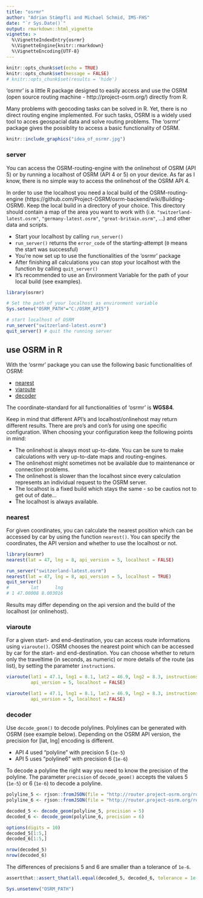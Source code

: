 ---
title: "osrmr"
author: "Adrian Stämpfli and Michael Schmid, IMS-FHS"
date: "`r Sys.Date()`"
output: rmarkdown::html_vignette
vignette: >
  %\VignetteIndexEntry{osrmr}
  %\VignetteEngine{knitr::rmarkdown}
  %\VignetteEncoding{UTF-8}
---

```{r setup, include=FALSE, message=FALSE, results='hide'}
knitr::opts_chunk$set(echo = TRUE)
knitr::opts_chunk$set(message = FALSE)
# knitr::opts_chunk$set(results = 'hide')
```

<!-- Code for adding footnotes: footnotes^[This is a footnote.] -->

'osrmr' is a little R package designed to easily access and use the OSRM (open source routing machine - 
http://project-osrm.org/) directly from R.  
  
Many problems with geocoding tasks can be solved in R. Yet, there is no direct routing engine 
implemented. For such tasks, OSRM is a widely used tool to acces geospacial data and solve 
routing problems. The 'osrmr' package gives the possiblity to access a basic functionality of OSRM. 

```{r, echo = F, out.width = "690px"}
knitr::include_graphics("idea_of_osrmr.jpg")
```

### server

You can access the OSRM-routing-engine with the onlinehost of OSRM (API 5) or by running
a localhost of OSRM (API 4 or 5) on your device. As far as I know, there is no simple way 
to access the onlinehost of the OSRM API 4.
  
In order to use the localhost you need a local build of the OSRM-routing-engine (https://github.com/Project-OSRM/osrm-backend/wiki/Building-OSRM). Keep the local build in 
a directory of your choice. This directory should contain a map of the area you want to 
work with (i.e. `"switzerland-latest.osrm"`, `"germany-latest.osrm"`, `"great-britain.osrm"`,
...) and other data and scripts. 

 * Start your localhost by calling `run_server()`
 * `run_server()` returns the `error_code` of the starting-attempt (`0` means the start was successful)
 * You're now set up to use the functionalities of the 'osrmr' package
 * After finishing all calculations you can stop your localhost with the function by calling `quit_server()`
 * It's recommended to use an Environment Variable for the path of your local build (see examples).

```{r, eval=FALSE}
library(osrmr)

# Set the path of your localhost as environment variable
Sys.setenv("OSRM_PATH"="C:/OSRM_API5")

# start localhost of OSRM
run_server("switzerland-latest.osrm")
quit_server() # quit the running server

```


## use OSRM in R

With the 'osrmr' package you can use the following basic functionalities of OSRM: 

 * [nearest](#nearest)
 * [viaroute](#viaroute)
 * [decoder](#decoder)

The coordinate-standard for all functionalities of 'osrmr' is **WGS84**.  
  
Keep in mind that different API's and localhost/onlinehost may return different results. There 
are pro's and con's for using one specific configuration. When choosing your configuration 
keep the following points in mind: 

 * The onlinehost is always most up-to-date. You can be sure to make calculations with very 
   up-to-date maps and routing-engines. 
 * The onlinehost might sometimes not be available due to maintenance or connection problems. 
 * The onlinehost is slower than the localhost since every calculation represents an individual 
   request to the OSRM server.
 * The localhost is a fixed build which stays the same - so be cautios not to get out of date...
 * The localhost is always available.

### nearest {#nearest}

For given coordinates, you can calculate the nearest position which can be accessed by car by
using the function `nearest()`. You can specify the coordinates, the API version and whether
to use the localhost or not. 

```{r, eval = FALSE}
library(osrmr)
nearest(lat = 47, lng = 8, api_version = 5, localhost = FALSE)
```

```{r, eval = FALSE}
run_server("switzerland-latest.osrm")
nearest(lat = 47, lng = 8, api_version = 5, localhost = TRUE)
quit_server()
#        lat      lng
# 1 47.00008 8.003016

```


Results may differ depending on the api version and the build of the localhost (or onlinehost). 


### viaroute {#viaroute}

For a given start- and end-destination, you can access route informations using `viaroute()`.
OSRM chooses the nearest point which can be accessed by car for the start- and end-destination.
You can choose whether to return only the traveltime (in seconds, as numeric) or 
more details of the route (as list), by setting the parameter `instructions`. 

```{r, eval = FALSE}
viaroute(lat1 = 47.1, lng1 = 8.1, lat2 = 46.9, lng2 = 8.3, instructions = FALSE,
         api_version = 5, localhost = FALSE)

viaroute(lat1 = 47.1, lng1 = 8.1, lat2 = 46.9, lng2 = 8.3, instructions = TRUE,
         api_version = 5, localhost = FALSE)
```


### decoder {#decoder}

Use `decode_geom()` to decode polylines. Polylines can be generated with OSRM (see example 
below). Depending on the OSRM API version, the precision for [lat, lng] encoding is different. 

 * API 4 used "polyline" with precision 5 (`1e-5`)
 * API 5 uses "polyline6" with precision 6 (`1e-6`)

To decode a polyline the right way you need to know the precision of the polyline. The parameter
`precision` of `decode_geom()` accepts the values 5 (`1e-5`) or 6 (`1e-6`) to decode a polyline. 
```{r, eval = FALSE}
polyline_5 <- rjson::fromJSON(file = "http://router.project-osrm.org/route/v1/driving/8.1,47.1;8.3,46.9?steps=false&geometries=polyline")$routes[[1]]$geometry
polyline_6 <- rjson::fromJSON(file = "http://router.project-osrm.org/route/v1/driving/8.1,47.1;8.3,46.9?steps=false&geometries=polyline6")$routes[[1]]$geometry

decoded_5 <- decode_geom(polyline_5, precision = 5)
decoded_6 <- decode_geom(polyline_6, precision = 6)

options(digits = 10)
decoded_5[1:5,]
decoded_6[1:5,]

nrow(decoded_5)
nrow(decoded_6)
```

The differences of precisions 5 and 6 are smaller than a tolerance of `1e-6`.
```{r, eval = FALSE}
assertthat::assert_that(all.equal(decoded_5, decoded_6, tolerance = 1e-6))
```

```{r}
Sys.unsetenv("OSRM_PATH")
```

